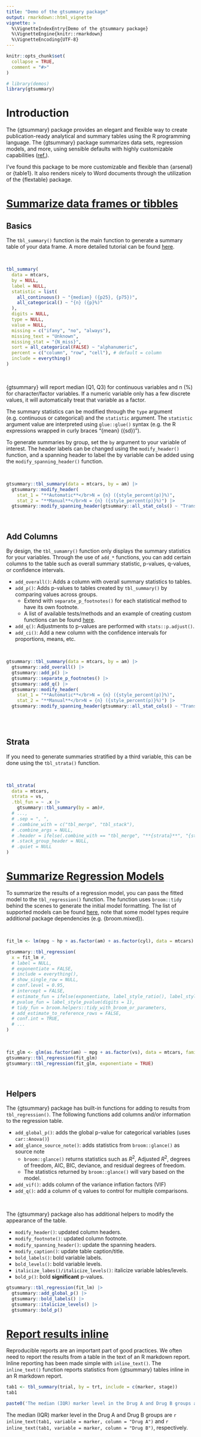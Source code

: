```yaml
---
title: "Demo of the gtsummary package"
output: rmarkdown::html_vignette
vignette: >
  %\VignetteIndexEntry{Demo of the gtsummary package}
  %\VignetteEngine{knitr::rmarkdown}
  %\VignetteEncoding{UTF-8}
---
```


```r
knitr::opts_chunk$set(
  collapse = TRUE,
  comment = "#>"
)
```

```r
# library(demos)
library(gtsummary)
```

# Introduction

The {gtsummary} package provides an elegant and flexible way to create publication-ready analytical and summary tables using the R programming language. The {gtsummary} package summarizes data sets, regression models, and more, using sensible defaults with highly customizable capabilities ([ref.](https://www.danieldsjoberg.com/gtsummary/)).  

I've found this package to be more customizable and flexible than {arsenal} or {table1}. It also renders nicely to Word documents through the utilization of the {flextable} package.

# [Summarize data frames or tibbles](https://www.danieldsjoberg.com/gtsummary/articles/tbl_summary.html)

## Basics  

The `tbl_summary()` function is the main function to generate a summary table of your data frame. A more detailed tutorial can be found [here](https://www.danieldsjoberg.com/gtsummary/articles/tbl_summary.html).

<br>

```r
tbl_summary(
  data = mtcars,
  by = NULL,
  label = NULL,
  statistic = list(
    all_continuous() ~ "{median} ({p25}, {p75})", 
    all_categorical() ~ "{n} ({p}%)"
  ),
  digits = NULL,
  type = NULL,
  value = NULL,
  missing = c("ifany", "no", "always"),
  missing_text = "Unknown",
  missing_stat = "{N_miss}",
  sort = all_categorical(FALSE) ~ "alphanumeric",
  percent = c("column", "row", "cell"), # default = column
  include = everything()
)
```

<br>

{gtsummary} will report median (Q1, Q3) for continuous variables and n (%) for character/factor variables. If a numeric variable only has a few discrete values, it will automatically treat that variable as a factor.  

The summary statistics can be modified through the `type` argument (e.g. continuous or categorical) and the `statistic` argument. The `statistic` argument value are interpreted using `glue::glue()` syntax (e.g. the R expressions wrapped in curly braces "{mean} ({sd})").

To generate summaries by group, set the `by` argument to your variable of interest. The header labels can be changed using the `modify_header()` function, and a spanning header to label the by variable can be added using the `modify_spanning_header()` function.

<br>

```r
gtsummary::tbl_summary(data = mtcars, by = am) |>
  gtsummary::modify_header(
    stat_1 = "**Automatic**</br>N = {n} ({style_percent(p)}%)",
    stat_2 = "**Manual**</br>N = {n} ({style_percent(p)}%)") |>
  gtsummary::modify_spanning_header(gtsummary::all_stat_cols() ~ "Transmission")
```

<br>

## Add Columns

By design, the `tbl_sumamry()` function only displays the summary statistics for your variables. Through the use of `add_*` functions, you can add certain columns to the table such as overall summary statistic, p-values, q-values, or confidence intervals.

<ul>
  <li>`add_overall()`: Adds a column with overall summary statistics to tables.</li>
  <li>`add_p()`: Adds p-values to tables created by `tbl_summary()` by comparing values across groups.
    <ul>
      <li>Extend with `separate_p_footnotes()` for each statistical method to have its own footnote.</li>
      <li>A list of available tests/methods and an example of creating custom functions can be found [here](https://www.danieldsjoberg.com/gtsummary/reference/tests.html#tbl-summary-gt-add-p-).</li>
    </ul>
  </li>
  <li>`add_q()`: Adjustments to p-values are performed with `stats::p.adjust()`.</li>
  <li>`add_ci()`: Add a new column with the confidence intervals for proportions, means, etc.</li>
</ul>

<br>

```r
gtsummary::tbl_summary(data = mtcars, by = am) |>
  gtsummary::add_overall() |>
  gtsummary::add_p() |>
  gtsummary::separate_p_footnotes() |>
  gtsummary::add_q() |>
  gtsummary::modify_header(
    stat_1 = "**Automatic**</br>N = {n} ({style_percent(p)}%)",
    stat_2 = "**Manual**</br>N = {n} ({style_percent(p)}%)") |>
  gtsummary::modify_spanning_header(gtsummary::all_stat_cols() ~ "Transmission")
  
```

<br>

## Strata

If you need to generate summaries stratified by a third variable, this can be done using the `tbl_strata()` function.

<br>

```r
tbl_strata(
  data = mtcars,
  strata = vs,
  .tbl_fun = ~ .x |>
    gtsummary::tbl_summary(by = am)#,
  # ...,
  # .sep = ", ",
  # .combine_with = c("tbl_merge", "tbl_stack"),
  # .combine_args = NULL,
  # .header = ifelse(.combine_with == "tbl_merge", "**{strata}**", "{strata}"),
  # .stack_group_header = NULL,
  # .quiet = NULL
)
```

# [Summarize Regression Models](https://www.danieldsjoberg.com/gtsummary/articles/tbl_regression.html)

To summarize the results of a regression model, you can pass the fitted model to the `tbl_regression()` function. The function uses `broom::tidy` behind the scenes to generate the initial model formatting. The list of supported models can be found [here](https://www.danieldsjoberg.com/gtsummary/articles/tbl_regression.html#supported-models), note that some model types require additional package dependencies (e.g. {broom.mixed}).

<br>

```r
fit_lm <- lm(mpg ~ hp + as.factor(am) + as.factor(cyl), data = mtcars)

gtsummary::tbl_regression(
  x = fit_lm #,
  # label = NULL,
  # exponentiate = FALSE,
  # include = everything(),
  # show_single_row = NULL,
  # conf.level = 0.95,
  # intercept = FALSE,
  # estimate_fun = ifelse(exponentiate, label_style_ratio(), label_style_sigfig()),
  # pvalue_fun = label_style_pvalue(digits = 1),
  # tidy_fun = broom.helpers::tidy_with_broom_or_parameters,
  # add_estimate_to_reference_rows = FALSE,
  # conf.int = TRUE,
  # ...
)
```

<br>

```r
fit_glm <- glm(as.factor(am) ~ mpg + as.factor(vs), data = mtcars, family = binomial)
gtsummary::tbl_regression(fit_glm)
gtsummary::tbl_regression(fit_glm, exponentiate = TRUE)
```

<br>

## Helpers

The {gtsummary} package has built-in functions for adding to results from `tbl_regression()`. The following functions add columns and/or information to the regression table.

<ul>
  <li>`add_global_p()`: adds the global p-value for categorical variables (uses `car::Anova()`)</li>
  <li>`add_glance_source_note()`: adds statistics from `broom::glance()` as source note
    <ul>
      <li>`broom::glance()` returns statistics such as $R^2$, $\text{Adjusted }R^2$, degrees of freedom, AIC, BIC, deviance, and residual degrees of freedom.</li>
      <li>The statistics returned by `broom::glance()` will vary based on the model.</li>
    </ul>
  </li>
  <li>`add_vif()`: adds column of the variance inflation factors (VIF)</li>
  <li>`add_q()`: add a column of q values to control for multiple comparisons.</li>
</ul>

<br>

The {gtsummary} package also has additional helpers to modify the appearance of the table.

<ul>
  <li>`modify_header()`: updated column headers.</li>
  <li>`modify_footnote()`: updated column footnote.</li>
  <li>`modify_spanning_header()`: update the spanning headers.</li>
  <li>`modify_caption()`: update table caption/title.</li>
  <li>`bold_labels()`: bold variable labels.</li>
  <li>`bold_levels()`: bold variable levels.</li>
  <li>`italicize_labes()/italicize_levels()`: italicize variable lables/levels.</li>
  <li>`bold_p()`: bold <b>significant</b> p-values.</li>
</ul>


```r
gtsummary::tbl_regression(fit_lm) |>
  gtsummary::add_global_p() |>
  gtsummary::bold_labels() |>
  gtsummary::italicize_levels() |>
  gtsummary::bold_p()
```

# [Report results inline](https://www.danieldsjoberg.com/gtsummary/articles/inline_text.html#introduction)

Reproducible reports are an important part of good practices. We often need to report the results from a table in the text of an R markdown report. Inline reporting has been made simple with `inline_text()`. The `inline_text()` function reports statistics from {gtsummary} tables inline in an R markdown report.

```r
tab1 <- tbl_summary(trial, by = trt, include = c(marker, stage))
tab1
```

```r
paste0('The median (IQR) marker level in the Drug A and Drug B groups are `r inline_text(tab1, variable = marker, column = "Drug A")` and `r inline_text(tab1, variable = marker, column = "Drug B")`, respectively.')
```

The median (IQR) marker level in the Drug A and Drug B groups are `r inline_text(tab1, variable = marker, column = "Drug A")` and `r inline_text(tab1, variable = marker, column = "Drug B")`, respectively.

